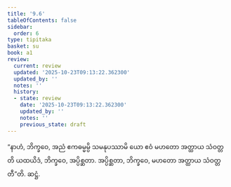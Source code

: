 ```yaml
---
title: '9.6'
tableOfContents: false
sidebar:
  order: 6
type: tipitaka
basket: su
book: a1
review:
  current: review
  updated: '2025-10-23T09:13:22.362300'
  updated_by: ''
  notes: ''
  history:
  - state: review
    date: '2025-10-23T09:13:22.362300'
    updated_by: ''
    notes: ''
    previous_state: draft
---
```



<ReviewStatus review={frontmatter.review} showDetails={true} />

<HypothesisAnnotation frontmatter={frontmatter} />

<DynamicBreadcrumb />

<Division number="87" book="a1" e="ch" v="15" p="15">

<Paragraph number="183" book="a1">
“နာဟံ, ဘိက္ခဝေ, အညံ ဧကဓမ္မမ္ပိ သမနုပဿာမိ ယော ဧဝံ မဟတော အတ္ထာယ သံဝတ္တတိ ယထယိဒံ, ဘိက္ခဝေ, အပ္ပိစ္ဆတာ. အပ္ပိစ္ဆတာ, ဘိက္ခဝေ, မဟတော အတ္ထာယ သံဝတ္တတီ”တိ.

</Paragraph>
</Division>

<Paragraph number="184" type="center" book="a1">
ဆဋ္ဌံ.
</Paragraph>